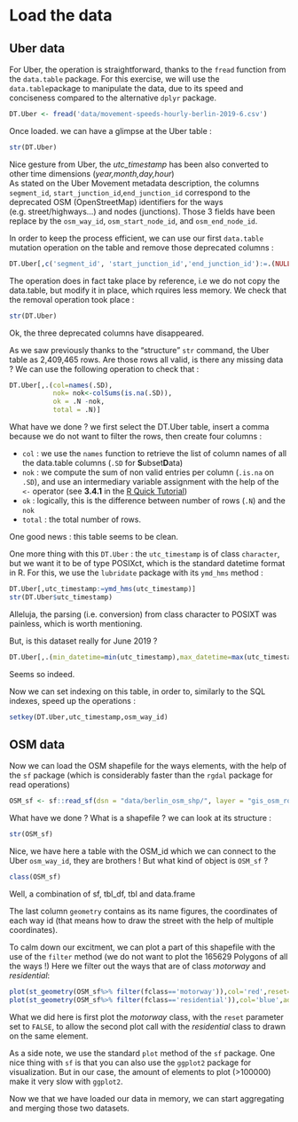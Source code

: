 # Load the data {#load_the_data}


## Uber data
For Uber, the operation is straightforward, thanks to the `fread` function from the `data.table` package. For this exercise, we will use the `data.table`package to manipulate the data, due to its speed and conciseness compared to the alternative `dplyr` package.
```r
DT.Uber <- fread('data/movement-speeds-hourly-berlin-2019-6.csv')
```
Once loaded. we can have a glimpse at the Uber table :
```r
str(DT.Uber)
```

Nice gesture from Uber, the _utc_timestamp_ has been also converted to other time dimensions (_year,month,day,hour_)  
As stated on the Uber Movement metadata description, the columns `segment_id`, `start_junction_id`,`end_junction_id` correspond to the deprecated OSM (OpenStreetMap) identifiers for the ways (e.g. street/highways...) and nodes (junctions). Those 3 fields have been replace by the  `osm_way_id`, `osm_start_node_id`, and  `osm_end_node_id`.

In order to keep the process efficient, we can use our first `data.table` mutation operation on the table and remove those deprecated columns :
```r
DT.Uber[,c('segment_id', 'start_junction_id','end_junction_id'):=.(NULL,NULL,NULL)]
```

The operation does in fact take place by reference, i.e we do not copy the data.table, but modify it in place, which rquires less memory.
We check that the removal operation took place :
```r
str(DT.Uber)
```
Ok, the three deprecated columns have disappeared.

As we saw previously thanks to the "structure" `str` command, the Uber table as 2,409,465 rows.
Are those rows all valid, is there any missing data ? We can use the following operation to check that :
```r
DT.Uber[,.(col=names(.SD),
           nok= nok<-colSums(is.na(.SD)),
           ok = .N -nok,
           total = .N)]
```
What have we done ? we first select the DT.Uber table, insert a comma because we do not want to filter the rows, then create four columns :

* `col` : we use the `names` function to retrieve the list of column names of all the data.table columns (`.SD` for **S**ubset**D**ata)
* `nok` : we compute the sum of non valid entries per column (`.is.na` on `.SD`), and use an intermediary variable assignment with the help of the `<-` operator (see **3.4.1** in the [R Quick Tutorial](http://franknarf1.github.io/r-tutorial/_book/tables.html#tables))
* `ok` : logically, this is the difference between number of rows (`.N`) and the `nok`
* `total` : the total number of rows.

One good news : this table seems to be clean.


One more thing with this `DT.Uber` : the `utc_timestamp` is of class `character`, but we want it to be of type POSIXct, which is the standard datetime format in R. For this, we use the `lubridate` package with its `ymd_hms` method :

```r
DT.Uber[,utc_timestamp:=ymd_hms(utc_timestamp)]
str(DT.Uber$utc_timestamp)
```
Alleluja, the parsing (i.e. conversion) from class character to POSIXT was painless, which is worth mentioning.


But, is this dataset really for June 2019 ?
```r
DT.Uber[,.(min_datetime=min(utc_timestamp),max_datetime=max(utc_timestamp))]
```

Seems so indeed.

Now we can set indexing on this table, in order to, similarly to the SQL indexes, speed up the operations :
```r
setkey(DT.Uber,utc_timestamp,osm_way_id)
```


## OSM data

Now we can load the OSM shapefile for the ways elements, with the help of the `sf` package (which is considerably faster than the `rgdal` package for read operations)

```r
OSM_sf <- sf::read_sf(dsn = "data/berlin_osm_shp/", layer = "gis_osm_roads_free_1")
```

What have we done ? What is a shapefile ? we can look at its structure :
```r
str(OSM_sf)
```

Nice, we have here a table with the OSM_id which we can connect to the Uber `osm_way_id`, they are brothers !
But what kind of object is `OSM_sf` ?
```r
class(OSM_sf)
```

Well, a combination of sf, tbl_df, tbl and data.frame

The last column `geometry` contains as its name figures, the coordinates of each way id (that means how to draw the street with the help of multiple coordinates).

To calm down our excitment, we can plot a part of this shapefile with the use of the `filter` method (we do not want to plot the 165629 Polygons of all the ways !)
Here we filter out the ways that are of class _motorway_ and _residential_:

```r
plot(st_geometry(OSM_sf%>% filter(fclass=='motorway')),col='red',reset=F)
plot(st_geometry(OSM_sf%>% filter(fclass=='residential')),col='blue',add=T)
```

What we did here is first plot the _motorway_ class, with the `reset` parameter set to `FALSE`, to allow the second plot call with the _residential_ class to drawn on the same element.

As a side note, we use the standard `plot` method of the `sf` package. One nice thing with `sf` is that you can also use the `ggplot2` package for visualization. But in our case, the amount of elements to plot (>100000) make it very slow with `ggplot2`.

Now we that we have loaded our data in memory, we can start aggregating and merging those two datasets.



